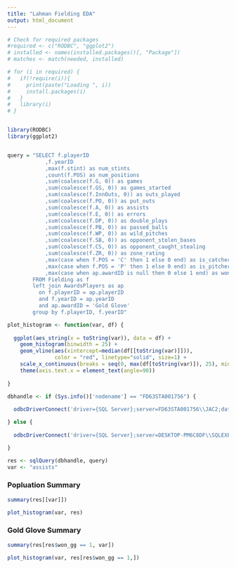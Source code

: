 ```yaml
---
title: "Lahman Fielding EDA"
output: html_document
---
```


<!-- # ```{r setup, include=FALSE} -->
<!-- # knitr::opts_chunk$set(echo = TRUE) -->
<!-- # ``` -->

```r

# Check for required packages
#required <- c("RODBC", "ggplot2")
# installed <- names(installed.packages()[, "Package"])
# matches <- match(needed, installed)

# for (i in required) {
#   if(!require(i)){
#     print(paste("Loading ", i))
#     install.packages(i)
#   }
#   library(i)
# }


library(RODBC)
library(ggplot2)


query = "SELECT f.playerID
            ,f.yearID
            ,max(f.stint) as num_stints
            ,count(f.POS) as num_positions
            ,sum(coalesce(f.G, 0)) as games
            ,sum(coalesce(f.GS, 0)) as games_started
            ,sum(coalesce(f.InnOuts, 0)) as outs_played
            ,sum(coalesce(f.PO, 0)) as put_outs
            ,sum(coalesce(f.A, 0)) as assists
            ,sum(coalesce(f.E, 0)) as errors
            ,sum(coalesce(f.DP, 0)) as double_plays
            ,sum(coalesce(f.PB, 0)) as passed_balls
            ,sum(coalesce(f.WP, 0)) as wild_pitches
            ,sum(coalesce(f.SB, 0)) as opponent_stolen_bases
            ,sum(coalesce(f.CS, 0)) as opponent_caught_stealing
            ,sum(coalesce(f.ZR, 0)) as zone_rating
            ,max(case when f.POS = 'C' then 1 else 0 end) as is_catcher
            ,max(case when f.POS = 'P' then 1 else 0 end) as is_pitcher
            ,max(case when ap.awardID is null then 0 else 1 end) as won_gg
        FROM Fielding as f
        left join AwardsPlayers as ap 
          on f.playerID = ap.playerID
          and f.yearID = ap.yearID
          and ap.awardID = 'Gold Glove'
        group by f.playerID, f.yearID"

plot_histogram <- function(var, df) {
  
  ggplot(aes_string(x = toString(var)), data = df) +
    geom_histogram(binwidth = 25) +
    geom_vline(aes(xintercept=median(df[[toString(var)]])),
               color = "red", linetype="solid", size=1) +
    scale_x_continuous(breaks = seq(0, max(df[toString(var)]), 25), minor_breaks = NULL) +
    theme(axis.text.x = element_text(angle=90))
  
}

dbhandle <- if (Sys.info()['nodename'] == "FD63STA001756") {
  
  odbcDriverConnect('driver={SQL Server};server=FD63STA001756\\JAC2;database=lahman;trusted_connection=true')

} else {
     
  odbcDriverConnect('driver={SQL Server};server=DESKTOP-PM6C8DF\\SQLEXPRESS;database=lahman;trusted_connection=true')

}

res <- sqlQuery(dbhandle, query)
var <- "assists"
```



### Popluation Summary
```r
summary(res[[var]])
```

```r
plot_histogram(var, res)
```


### Gold Glove Summary
```r
summary(res[res$won_gg == 1, var])
```
```r
plot_histogram(var, res[res$won_gg == 1,])

```




